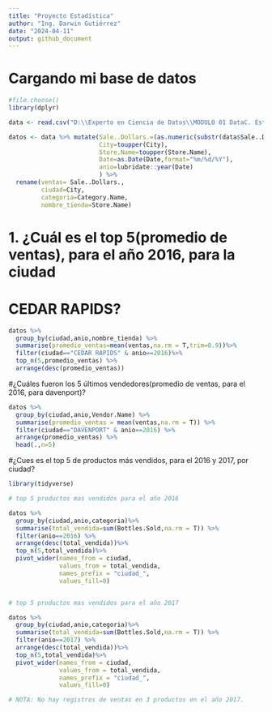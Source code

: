 ---
title: "Proyecto Estadística"
author: "Ing. Darwin Gutiérrez"
date: "2024-04-11"
output: github_document
---

# Cargando mi base de datos

```{r}
#file.choose()
library(dplyr)

data <- read.csv("D:\\Experto en Ciencia de Datos\\MODULO 01 DataC. Estadística para la toma de decisiones\\Material\\BASES_DATOS_BASES_ZS2ZD2\\Iowa_Liquor_Sales.csv",stringsAsFactors = T, header = T)

datos <- data %>% mutate(Sale..Dollars.=(as.numeric(substr(data$Sale..Dollars.,2,15))),
                         City=toupper(City),
                         Store.Name=toupper(Store.Name),
                         Date=as.Date(Date,format="%m/%d/%Y"),
                         anio=lubridate::year(Date)
                         ) %>% 
  rename(ventas= Sale..Dollars.,
         ciudad=City,
         categoria=Category.Name,
         nombre_tienda=Store.Name)

```


# 1. ¿Cuál es el top 5(promedio de ventas), para el año 2016, para la ciudad 
# CEDAR RAPIDS? 

```{r}

datos %>% 
  group_by(ciudad,anio,nombre_tienda) %>% 
  summarise(promedio_ventas=mean(ventas,na.rm = T,trim=0.9))%>% 
  filter(ciudad=="CEDAR RAPIDS" & anio==2016)%>% 
  top_n(5,promedio_ventas) %>% 
  arrange(desc(promedio_ventas))

```
#¿Cuáles fueron los 5 últimos vendedores(promedio de ventas, para el 2016, para davenport)?
```{r}
datos %>% 
  group_by(ciudad,anio,Vendor.Name) %>% 
  summarise(promedio_ventas = mean(ventas,na.rm = T)) %>% 
  filter(ciudad=="DAVENPORT" & anio==2016) %>% 
  arrange(promedio_ventas) %>% 
  head(.,n=5)
```
#¿Cues es el top 5 de productos más vendidos, para el 2016 y 2017, por ciudad? 

```{r}
library(tidyverse)

# top 5 productos mas vendidos para el año 2016

datos %>% 
  group_by(ciudad,anio,categoria)%>% 
  summarise(total_vendida=sum(Bottles.Sold,na.rm = T)) %>% 
  filter(anio==2016) %>% 
  arrange(desc(total_vendida))%>% 
  top_n(5,total_vendida)%>% 
  pivot_wider(names_from = ciudad,
              values_from = total_vendida,
              names_prefix = "ciudad_",
              values_fill=0)


# top 5 productos mas vendidos para el año 2017

datos %>% 
  group_by(ciudad,anio,categoria)%>% 
  summarise(total_vendida=sum(Bottles.Sold,na.rm = T)) %>% 
  filter(anio==2017) %>% 
  arrange(desc(total_vendida))%>%
  top_n(5,total_vendida)%>%
  pivot_wider(names_from = ciudad,
              values_from = total_vendida,
              names_prefix = "ciudad_",
              values_fill=0)

# NOTA: No hay registros de ventas en 3 productos en el año 2017. 
```


